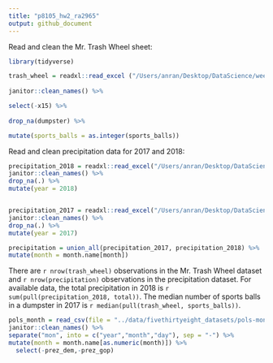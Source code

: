 ```yaml
---
title: "p8105_hw2_ra2965"
output: github_document
---
```


Read and clean the Mr. Trash Wheel sheet:

```r
library(tidyverse)

trash_wheel = readxl::read_excel ("/Users/anran/Desktop/DataScience/week4/hw2/data/HealthyHarborWaterWheelTotals2018-7-28.xlsx", sheet = "Mr. Trash Wheel") %>%
  
janitor::clean_names() %>%

select(-x15) %>%
  
drop_na(dumpster) %>%

mutate(sports_balls = as.integer(sports_balls))
```
Read and clean precipitation data for 2017 and 2018:

```r
precipitation_2018 = readxl::read_excel("/Users/anran/Desktop/DataScience/week4/hw2/data/HealthyHarborWaterWheelTotals2018-7-28.xlsx",sheet = "2018 Precipitation", skip = 1) %>%
janitor::clean_names() %>%
drop_na(.) %>%
mutate(year = 2018)


precipitation_2017 = readxl::read_excel("/Users/anran/Desktop/DataScience/week4/hw2/data/HealthyHarborWaterWheelTotals2018-7-28.xlsx",sheet = "2017 Precipitation",skip = 1) %>%
janitor::clean_names() %>%
drop_na(.) %>%
mutate(year = 2017)

precipitation = union_all(precipitation_2017, precipitation_2018) %>%
mutate(month = month.name[month])

```
There are `r nrow(trash_wheel)` observations in the Mr. Trash Wheel dataset and `r nrow(precipitation)` observations in the precipitation dataset. For available data, the total precipitation in 2018 is `r sum(pull(precipitation_2018, total))`. The median number of sports balls in a dumpster in 2017 is `r median(pull(trash_wheel, sports_balls))`.

```r
pols_month = read_csv(file = "../data/fivethirtyeight_datasets/pols-month.csv") %>%
janitor::clean_names() %>%
separate("mon", into = c("year","month","day"), sep = "-") %>%
mutate(month = month.name[as.numeric(month)]) %>%
  select(-prez_dem,-prez_gop)


```

